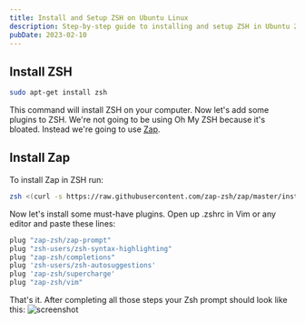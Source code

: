 ```yaml
---
title: Install and Setup ZSH on Ubuntu Linux
description: Step-by-step guide to installing and setup ZSH in Ubuntu 20.04
pubDate: 2023-02-10
---
```


## Install ZSH
```bash
sudo apt-get install zsh
```

This command will install ZSH on your computer. Now let's add some plugins to ZSH. We're not going to be using Oh My ZSH because it's bloated. Instead we're going to use [Zap](https://www.zapzsh.org/).

## Install Zap
To install Zap in ZSH run:
```zsh
zsh <(curl -s https://raw.githubusercontent.com/zap-zsh/zap/master/install.zsh)
```

Now let's install some must-have plugins. Open up .zshrc in Vim or any editor and paste these lines:
```zsh
plug "zap-zsh/zap-prompt"
plug "zsh-users/zsh-syntax-highlighting"
plug "zap-zsh/completions"
plug 'zsh-users/zsh-autosuggestions'
plug 'zap-zsh/supercharge'
plug "zap-zsh/vim"
```

That's it. After completing all those steps your Zsh prompt should look like this:
<img src="/assets/blog/Screenshot from 2023-02-11 09-48-51.png" alt="screenshot" />

